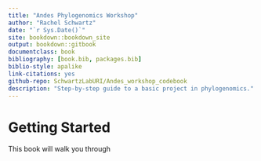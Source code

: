 ```yaml
--- 
title: "Andes Phylogenomics Workshop"
author: "Rachel Schwartz"
date: "`r Sys.Date()`"
site: bookdown::bookdown_site
output: bookdown::gitbook
documentclass: book
bibliography: [book.bib, packages.bib]
biblio-style: apalike
link-citations: yes
github-repo: SchwartzLabURI/Andes_workshop_codebook
description: "Step-by-step guide to a basic project in phylogenomics."
---
```


# Getting Started

This book will walk you through 
